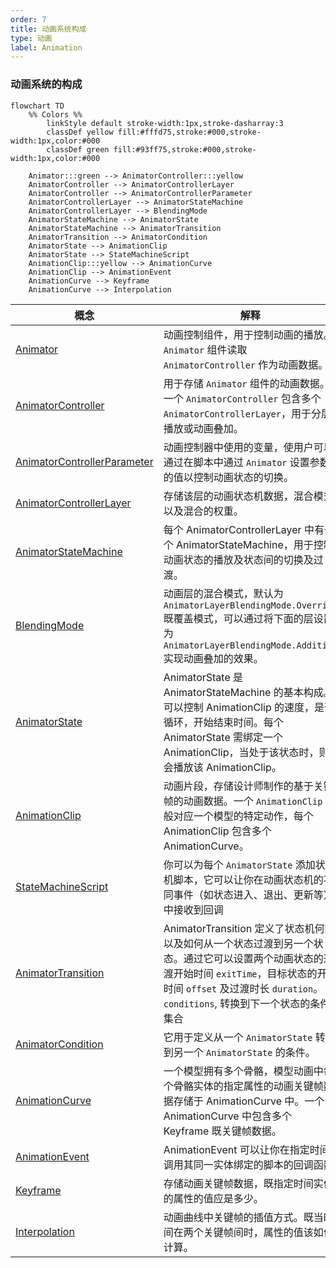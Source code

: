 ```yaml
---
order: 7
title: 动画系统构成
type: 动画
label: Animation
---
```


### 动画系统的构成

```mermaid
flowchart TD
	%% Colors %%
		linkStyle default stroke-width:1px,stroke-dasharray:3
		classDef yellow fill:#fffd75,stroke:#000,stroke-width:1px,color:#000
		classDef green fill:#93ff75,stroke:#000,stroke-width:1px,color:#000

    Animator:::green --> AnimatorController:::yellow
    AnimatorController --> AnimatorControllerLayer
    AnimatorController --> AnimatorControllerParameter
    AnimatorControllerLayer --> AnimatorStateMachine
    AnimatorControllerLayer --> BlendingMode
    AnimatorStateMachine --> AnimatorState
    AnimatorStateMachine --> AnimatorTransition
    AnimatorTransition --> AnimatorCondition
    AnimatorState --> AnimationClip
    AnimatorState --> StateMachineScript
    AnimationClip:::yellow --> AnimationCurve
    AnimationClip --> AnimationEvent
    AnimationCurve --> Keyframe
    AnimationCurve --> Interpolation
```


| 概念 | 解释 |
| --- | --- |
| [Animator](/apis/core/#Animator) | 动画控制组件，用于控制动画的播放。`Animator` 组件读取 `AnimatorController` 作为动画数据。 |
| [AnimatorController](/apis/core/#AnimatorController) | 用于存储 `Animator` 组件的动画数据。一个 `AnimatorController` 包含多个 `AnimatorControllerLayer`，用于分层播放或动画叠加。 |
| [AnimatorControllerParameter](/apis/core/#AnimatorControllerParameter) | 动画控制器中使用的变量，使用户可以通过在脚本中通过 `Animator` 设置参数的值以控制动画状态的切换。 |
| [AnimatorControllerLayer](/apis/core/#AnimatorControllerLayer) | 存储该层的动画状态机数据，混合模式以及混合的权重。|
| [AnimatorStateMachine](/apis/core/#AnimatorStateMachine) | 每个 AnimatorControllerLayer 中有一个 AnimatorStateMachine，用于控制动画状态的播放及状态间的切换及过渡。 |
| [BlendingMode](/apis/core/#AnimatorControllerLayer-blendingMode) | 动画层的混合模式，默认为 `AnimatorLayerBlendingMode.Override` 既覆盖模式，可以通过将下面的层设置为 `AnimatorLayerBlendingMode.Additive` 实现动画叠加的效果。 |
| [AnimatorState](/apis/core/#AnimatorState) | AnimatorState 是 AnimatorStateMachine 的基本构成。可以控制 AnimationClip 的速度，是否循环，开始结束时间。每个 AnimatorState 需绑定一个 AnimationClip，当处于该状态时，则会播放该 AnimationClip。 |
| [AnimationClip](/apis/core/#AnimationClip) | 动画片段，存储设计师制作的基于关键帧的动画数据。一个 `AnimationClip` 一般对应一个模型的特定动作，每个 AnimationClip 包含多个 AnimationCurve。 |
| [StateMachineScript](/apis/core/#StateMachineScript) | 你可以为每个 `AnimatorState` 添加状态机脚本，它可以让你在动画状态机的不同事件（如状态进入、退出、更新等）中接收到回调 |
| [AnimatorTransition](/apis/core/#AnimatorTransition) | AnimatorTransition 定义了状态机何时以及如何从一个状态过渡到另一个状态。通过它可以设置两个动画状态的过渡开始时间 `exitTime`，目标状态的开始时间 `offset` 及过渡时长 `duration`。 `conditions`, 转换到下一个状态的条件集合|
| [AnimatorCondition](/apis/core/#AnimatorCondition) | 它用于定义从一个 `AnimatorState` 转换到另一个 `AnimatorState` 的条件。|
| [AnimationCurve](/apis/core/#AnimationCurve) | 一个模型拥有多个骨骼，模型动画中每个骨骼实体的指定属性的动画关键帧数据存储于 AnimationCurve 中。一个 AnimationCurve 中包含多个 Keyframe 既关键帧数据。 |
| [AnimationEvent](/apis/core/#AnimationEvent) | AnimationEvent 可以让你在指定时间调用其同一实体绑定的脚本的回调函数. |
| [Keyframe](/apis/core/#KeyFrame) | 存储动画关键帧数据，既指定时间实体的属性的值应是多少。 |
| [Interpolation](/apis/core/#AnimationCurve-interpolation) | 动画曲线中关键帧的插值方式。既当时间在两个关键帧间时，属性的值该如何计算。 |
